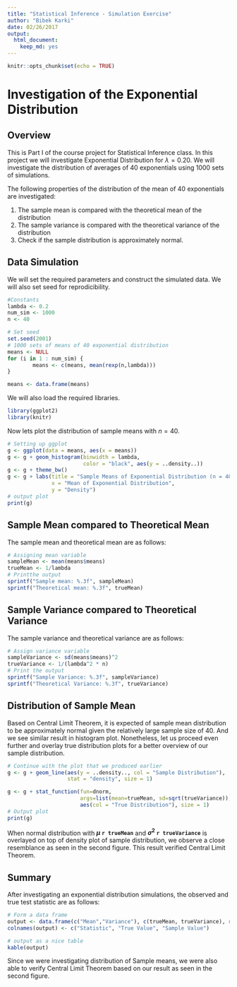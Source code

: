 ```yaml
---
title: "Statistical Inference - Simulation Exercise"
author: "Bibek Karki"
date: 02/26/2017
output: 
  html_document: 
    keep_md: yes
---
```


```r
knitr::opts_chunk$set(echo = TRUE)
```

# Investigation of the Exponential Distribution

## Overview

This is Part I of the course project for Statistical Inference class. In this project we will investigate Exponential Distribution for $\lambda = 0.20$. We will investigate the distribution of averages of 40 exponentials using 1000 sets of simulations.

The following properties of the distribution of the mean of 40 exponentials are investigated:

1. The sample mean is compared with the theoretical mean of the distribution
2. The sample variance is compared with the theoretical variance of the distribution
3. Check if the sample distribution is approximately normal.

## Data Simulation

We will set the required parameters and construct the simulated data. We will also set seed for reprodicibility.

```r
#Constants
lambda <- 0.2
num_sim <- 1000
n <- 40
```

```r
# Set seed
set.seed(2001)
# 1000 sets of means of 40 exponential distribution
means <- NULL
for (i in 1 : num_sim) {
        means <- c(means, mean(rexp(n,lambda)))
}

means <- data.frame(means)
```

We will also load the required libraries.

```r
library(ggplot2)
library(knitr)
```

Now lets plot the distribution of sample means with $n = 40$.

```r
# Setting up ggplot
g <- ggplot(data = means, aes(x = means))
g <- g + geom_histogram(binwidth = lambda,
                        color = "black", aes(y = ..density..))
g <- g + theme_bw()
g <- g + labs(title = "Sample Means of Exponential Distribution (n = 40)",
              x = "Mean of Exponential Distribution",
              y = "Density")
# output plot
print(g)
```

## Sample Mean compared to Theoretical Mean

The sample mean and theoretical mean are as follows:

```r
# Assigning mean variable
sampleMean <- mean(means$means)
trueMean <- 1/lambda
# Printthe output 
sprintf("Sample mean: %.3f", sampleMean)
sprintf("Theoretical mean: %.3f", trueMean)
```

## Sample Variance compared to Theoretical Variance

The sample variance and theoretical variance are as follows:

```r
# Assign variance variable
sampleVariance <- sd(means$means)^2
trueVariance <- 1/(lambda^2 * n)
# Print the output
sprintf("Sample Variance: %.3f", sampleVariance)
sprintf("Theoretical Variance: %.3f", trueVariance)
```

## Distribution of Sample Mean

Based on Central Limit Theorem, it is expected of sample mean distribution to be approximately normal given the relatively large sample size of 40. And we see similar result in histogram plot. Nonetheless, let us proceed even further and overlay true distribution plots for a better overview of our sample distribution.

```r
# Continue with the plot that we produced earlier
g <- g + geom_line(aes(y = ..density.., col = "Sample Distribution"),
                   stat = "density", size = 1)

g <- g + stat_function(fun=dnorm,
                       args=list(mean=trueMean, sd=sqrt(trueVariance)),
                       aes(col = "True Distribution"), size = 1)
# Output plot
print(g)
```

When normal distribution with **$\mu$ `r trueMean`** and **$\sigma^2$ `r trueVariance`** is overlayed on top of density plot of sample distribution, we observe a close resemblance as seen in the second figure. This result verified Central Limit Theorem.

## Summary

After investigating an exponential distribution simulations, the observed and true test statistic are as follows:

```r
# Form a data frame
output <- data.frame(c("Mean","Variance"), c(trueMean, trueVariance), round(c(sampleMean,sampleVariance), 3))
colnames(output) <- c("Statistic", "True Value", "Sample Value")

# output as a nice table
kable(output)
```

Since we were investigating distribution of Sample means, we were also able to verify Central Limit Theorem based on our result as seen in the second figure.